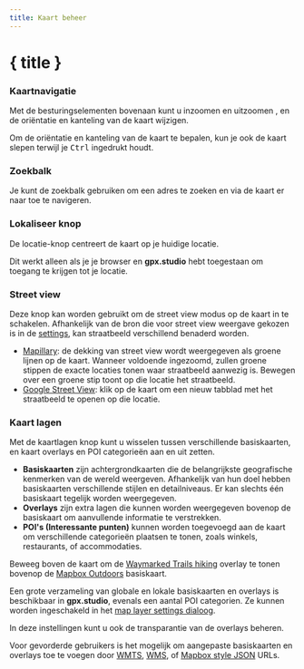 ```yaml
---
title: Kaart beheer
---
```


<script>
</script>

# { title }

### <Diff size="16" class="inline-block" style="margin-bottom: 2px" /> Kaartnavigatie

Met de besturingselementen bovenaan kunt u inzoomen <Plus size="16" class="inline-block" style="margin-bottom: 2px" /> en uitzoomen <Minus size="16" class="inline-block" style="margin-bottom: 2px" />, en de oriëntatie en kanteling van de kaart <Compass size="16" class="inline-block" style="margin-bottom: 2px" /> wijzigen.

<DocsNote>

Om de oriëntatie en kanteling van de kaart te bepalen, kun je ook de kaart slepen terwijl je <kbd>Ctrl</kbd> ingedrukt houdt.

</DocsNote>

### <Search size="16" class="inline-block" style="margin-bottom: 2px" /> Zoekbalk

Je kunt de zoekbalk gebruiken om een adres te zoeken en via de kaart er naar toe te navigeren.

### <LocateFixed size="16" class="inline-block" style="margin-bottom: 2px" /> Lokaliseer knop

De locatie-knop centreert de kaart op je huidige locatie.

<DocsNote>

Dit werkt alleen als je je browser en <b>gpx.studio</b> hebt toegestaan om toegang te krijgen tot je locatie.

</DocsNote>

### <PersonStanding size="16" class="inline-block" style="margin-bottom: 2px" /> Street view

Deze knop kan worden gebruikt om de street view modus op de kaart in te schakelen.
Afhankelijk van de bron die voor street view weergave gekozen is in de [settings](./menu/settings), kan straatbeeld verschillend benaderd worden.

- <a href="https://www.mapillary.com/" target="_blank">Mapillary</a>: de dekking van street view wordt weergegeven als groene lijnen op de kaart. Wanneer voldoende ingezoomd, zullen groene stippen de exacte locaties tonen waar straatbeeld aanwezig is. Bewegen over een groene stip toont op die locatie het straatbeeld.
- <a href="https://www.google.com/streetview/" target="_blank">Google Street View</a>: klik op de kaart om een nieuw tabblad met het straatbeeld te openen op die locatie.

### <Layers size="16" class="inline-block" style="margin-bottom: 2px" /> Kaart lagen

Met de kaartlagen knop kunt u wisselen tussen verschillende basiskaarten, en kaart overlays en POI categorieën aan en uit zetten.

- **Basiskaarten** zijn achtergrondkaarten die de belangrijkste geografische kenmerken van de wereld weergeven.
  Afhankelijk van hun doel hebben basiskaarten verschillende stijlen en detailniveaus.
  Er kan slechts één basiskaart tegelijk worden weergegeven.
- **Overlays** zijn extra lagen die kunnen worden weergegeven bovenop de basiskaart om aanvullende informatie te verstrekken.
- **POI's (Interessante punten)** kunnen worden toegevoegd aan de kaart om verschillende categorieën plaatsen te tonen, zoals winkels, restaurants, of accommodaties.

<div class="flex flex-col items-center">
    <DocsLayers />
    <span class="text-sm text-center mt-2">
Beweeg boven de kaart om de <a href="https://hiking.waymarkedtrails.org" target="_blank">Waymarked Trails hiking</a> overlay te tonen bovenop de <a href="https://www.mapbox.com/maps/outdoors" target="_blank">Mapbox Outdoors</a> basiskaart.
    </span>
</div>

Een grote verzameling van globale en lokale basiskaarten en overlays is beschikbaar in **gpx.studio**, evenals een aantal POI categorien.
Ze kunnen worden ingeschakeld in het [map layer settings dialoog](./menu/settings).

In deze instellingen kunt u ook de transparantie van de overlays beheren.

Voor gevorderde gebruikers is het mogelijk om aangepaste basiskaarten en overlays toe te voegen door <a href="https://en.wikipedia.org/wiki/Web_Map_Tile_Service" target="_blank">WMTS</a>, <a href="https://en.wikipedia.org/wiki/Web_Map_Service" target="_blank">WMS</a>, of <a href="https://docs.mapbox.com/help/glossary/style/" target="_blank">Mapbox style JSON</a> URLs.
